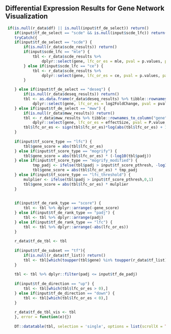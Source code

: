 
## Differential Expression Results for Gene Network Visualization

```r

 if(is.null(r_data$df) || is.null(input$tf_de_select)) return()
    if(input$tf_de_select == "scde" && is.null(input$scde_lfc)) return()
    tryCatch({
    if(input$tf_de_select == "scde") {
        if(is.null(r_data$scde_results)) return()
        if(input$scde_lfc == "mle") {
            tbl <- r_data$scde_results %>% 
                dplyr::select(gene, lfc_or_es = mle, pval = p.values, padj = p.values.adj)
        } else if(input$scde_lfc == "ce") {
            tbl <- r_data$scde_results %>% 
                dplyr::select(gene, lfc_or_es = ce, pval = p.values, padj = p.values.adj)
        }

    } else if(input$tf_de_select == "deseq") {
        if(is.null(r_data$deseq_results)) return()
        tbl <- as.data.frame(r_data$deseq_results) %>% tibble::rownames_to_column("gene") %>%
            dplyr::select(gene, lfc_or_es = log2FoldChange, pval = pvalue, padj = padj) 
    } else if(input$tf_de_select == "mww") {
        if(is.null(r_data$mww_results)) return()
        tbl <- r_data$mww_results %>% tibble::rownames_to_column("gene") %>%
            dplyr::select(gene, lfc_or_es = effectSize, pval = P.value, padj = adjustedP) 
        tbl$lfc_or_es <- sign(tbl$lfc_or_es)*log(abs(tbl$lfc_or_es) + 1) # This is the correct transformation?
    }
    
    if(input$tf_score_type == "lfc") {
        tbl$gene_score = abs(tbl$lfc_or_es)
    } else if(input$tf_score_type == "mogrify") {
        tbl$gene_score = abs(tbl$lfc_or_es) * (-log10(tbl$padj))
    } else if(input$tf_score_type == "mogrify_modified") {
            tmp_padj <- ifelse(tbl$padj > input$tf_score_pthresh, -log10(tbl$padj), -log10(input$tf_score_pthresh))
            tbl$gene_score = abs(tbl$lfc_or_es) * tmp_padj
    } else if(input$tf_score_type == "lfc_threshold") {
        mulplier <- ifelse(tbl$padj > input$tf_score_pthresh,0,1)
        tbl$gene_score = abs(tbl$lfc_or_es) * mulplier
    }
    
    
    if(input$tf_de_rank_type == "score") {
        tbl <- tbl %>% dplyr::arrange(-gene_score)
    } else if(input$tf_de_rank_type == "padj") {
        tbl <- tbl %>% dplyr::arrange(padj)
    } else if(input$tf_de_rank_type == "lfc") {
        tbl <- tbl %>% dplyr::arrange(-abs(lfc_or_es))
    }
    
    r_data$tf_de_tbl <- tbl
    
    if(input$tf_de_subset == "tf"){
        if(is.null(r_data$tf_list)) return()
        tbl <- tbl[which(toupper(tbl$gene) %in% toupper(r_data$tf_list)),]
    } 
    
    tbl <- tbl %>% dplyr::filter(padj <= input$tf_de_padj)
    
    if(input$tf_de_direction == "up") {
        tbl <- tbl[which(tbl$lfc_or_es > 0),]
    } else if(input$tf_de_direction == "down") {
        tbl <- tbl[which(tbl$lfc_or_es < 0),]
    } 
    
    r_data$tf_de_tbl_vis <- tbl
    }, error = function(e){})
    
    DT::datatable(tbl, selection = 'single', options = list(scrollX = TRUE, scrollY = "300px", searching=T))

```


